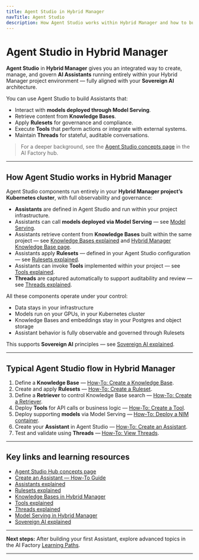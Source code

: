 ```yaml
---
title: Agent Studio in Hybrid Manager
navTitle: Agent Studio
description: How Agent Studio works within Hybrid Manager and how to build and manage AI Assistants.
---
```


# Agent Studio in Hybrid Manager

**Agent Studio** in **Hybrid Manager** gives you an integrated way to create, manage, and govern **AI Assistants** running entirely within your Hybrid Manager project environment — fully aligned with your **Sovereign AI** architecture.

You can use Agent Studio to build Assistants that:

- Interact with **models deployed through Model Serving**.
- Retrieve content from **Knowledge Bases**.
- Apply **Rulesets** for governance and compliance.
- Execute **Tools** that perform actions or integrate with external systems.
- Maintain **Threads** for stateful, auditable conversations.

> For a deeper background, see the [Agent Studio concepts page](/edb-postgres-ai/ai-factory/learn/explained/assistants-explained) in the AI Factory hub.

---

## How Agent Studio works in Hybrid Manager

Agent Studio components run entirely in your **Hybrid Manager project’s Kubernetes cluster**, with full observability and governance:

- **Assistants** are defined in Agent Studio and run within your project infrastructure.
- Assistants can call **models deployed via Model Serving** — see [Model Serving](/edb-postgres-ai/ai-factory/model/serving).
- Assistants retrieve content from **Knowledge Bases** built within the same project — see [Knowledge Bases explained](/edb-postgres-ai/ai-factory/learn/explained/knowledge-bases-explained) and [Hybrid Manager Knowledge Base page](../pipeline/knowledge-base).
- Assistants apply **Rulesets** — defined in your Agent Studio configuration — see [Rulesets explained](/edb-postgres-ai/ai-factory/learn/explained/rulesets-explained).
- Assistants can invoke **Tools** implemented within your project — see [Tools explained](/edb-postgres-ai/ai-factory/learn/explained/tools-explained).
- **Threads** are captured automatically to support auditability and review — see [Threads explained](/edb-postgres-ai/ai-factory/learn/explained/threads-explained).

All these components operate under your control:

- Data stays in your infrastructure
- Models run on your GPUs, in your Kubernetes cluster
- Knowledge Bases and embeddings stay in your Postgres and object storage
- Assistant behavior is fully observable and governed through Rulesets

This supports **Sovereign AI** principles — see [Sovereign AI explained](/edb-postgres-ai/ai-factory/learn/explained/sovereign-ai).

---

## Typical Agent Studio flow in Hybrid Manager

1. Define a **Knowledge Base** — [How-To: Create a Knowledge Base](/edb-postgres-ai/ai-factory/learn/how-to/gen-ai/create-knowledge-base).
2. Create and apply **Rulesets** — [How-To: Create a Ruleset](/edb-postgres-ai/ai-factory/learn/how-to/gen-ai/create-ruleset).
3. Define a **Retriever** to control Knowledge Base search — [How-To: Create a Retriever](/edb-postgres-ai/ai-factory/learn/how-to/gen-ai/create-retriever).
4. Deploy **Tools** for API calls or business logic — [How-To: Create a Tool](/edb-postgres-ai/ai-factory/learn/how-to/gen-ai/create-tool).
5. Deploy supporting **models** via Model Serving — [How-To: Deploy a NIM container](/edb-postgres-ai/ai-factory/learn/how-to/model-serving/deploy-nim-container).
6. Create your **Assistant** in Agent Studio — [How-To: Create an Assistant](/edb-postgres-ai/ai-factory/learn/how-to/gen-ai/create-assistant).
7. Test and validate using **Threads** — [How-To: View Threads](/edb-postgres-ai/ai-factory/learn/how-to/gen-ai/view-threads).

---

## Key links and learning resources

- [Agent Studio Hub concepts page](/edb-postgres-ai/ai-factory/gen-ai/agent-studio)
- [Create an Assistant — How-To Guide](/edb-postgres-ai/ai-factory/learn/how-to/gen-ai/create-assistant)
- [Assistants explained](/edb-postgres-ai/ai-factory/learn/explained/assistants-explained)
- [Rulesets explained](/edb-postgres-ai/ai-factory/learn/explained/rulesets-explained)
- [Knowledge Bases in Hybrid Manager](../pipeline/knowledge-base)
- [Tools explained](/edb-postgres-ai/ai-factory/learn/explained/tools-explained)
- [Threads explained](/edb-postgres-ai/ai-factory/learn/explained/threads-explained)
- [Model Serving in Hybrid Manager](../model/serving)
- [Sovereign AI explained](/edb-postgres-ai/ai-factory/learn/explained/sovereign-ai)

---

**Next steps:**
After building your first Assistant, explore advanced topics in the AI Factory [Learning Paths](/edb-postgres-ai/ai-factory/learn/paths).

---

